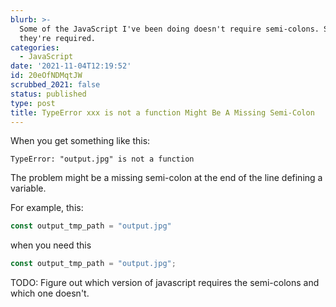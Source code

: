 ```yaml
---
blurb: >-
  Some of the JavaScript I've been doing doesn't require semi-colons. Sometimes,
  they're required.
categories:
  - JavaScript
date: '2021-11-04T12:19:52'
id: 20eOfNDMqtJW
scrubbed_2021: false
status: published
type: post
title: TypeError xxx is not a function Might Be A Missing Semi-Colon
---
```


When you get something like this:

```
TypeError: "output.jpg" is not a function
```

The problem might be a missing semi-colon at the end of the line defining a variable. 

For example, this:

```javascript
const output_tmp_path = "output.jpg"
```

when you need this

```javascript
const output_tmp_path = "output.jpg";
```

TODO: Figure out which version of javascript requires the semi-colons and which one doesn't.
